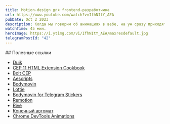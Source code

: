 ```yaml
---
title: Motion-design для frontend-разработчика
url: https://www.youtube.com/watch?v=IfhNItY_AEA
pubDate: Oct 2 2023
description: Когда мы говорим об анимациях в вебе, на ум сразу приходят CSS-анимации — это достаточно простой и эффективный инструмент. Но если мы хотим сделать действительно сложную и красивую анимацию, нам могут понадобиться более мощные инструменты для motion-дизайна вроде After Effects. В докладе рассмотрим, как фронтенд-разработчику разобраться в этих инструментах и как подружить их с веб-технологиями.
watchTime: 45 мин.
heroImage: https://i.ytimg.com/vi/IfhNItY_AEA/maxresdefault.jpg
telegramPostId: "42"
---
```


<div data-pagefind-ignore>
## Полезные ссылки

- [Duik](https://github.com/RxLaboratory/Duik/tree/master#)
- [CEP 11 HTML Extension Cookbook](https://github.com/Adobe-CEP/CEP-Resources/blob/master/CEP_11.x/Documentation/CEP%2011.1%20HTML%20Extension%20Cookbook.md)
- [Bolt CEP](https://github.com/hyperbrew/bolt-cep)
- [Aescripts](https://aescripts.com)
- [Bodymovin](https://aescripts.com/bodymovin/)
- [Lottie](https://lottiefiles.com/plugins/after-effects)
- [Bodymovin for Telegram Stickers](https://github.com/TelegramMessenger/bodymovin-extension)
- [Remotion](https://www.remotion.dev)
- [Rive](https://rive.app)
- [Конечный автомат](https://ru.wikipedia.org/wiki/Конечный_автомат)
- [Chrome DevTools Animations](https://developer.chrome.com/docs/devtools/css/animations?hl=ru)
</div>